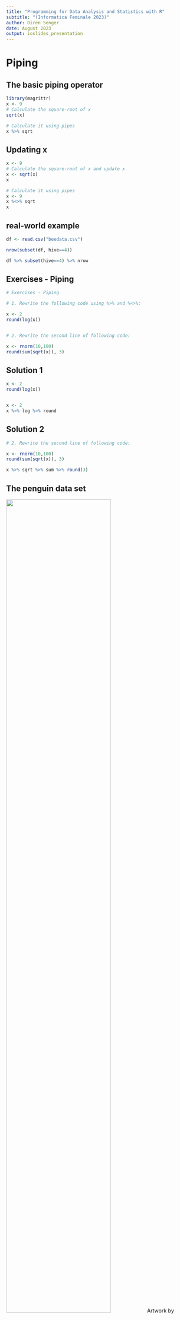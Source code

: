 ```yaml
---
title: "Programming for Data Analysis and Statistics with R"
subtitle: "(Informatica Feminale 2023)"
author: Diren Senger
date: August 2023
output: ioslides_presentation
---
```



# Piping

## The basic piping operator
```r
library(magrittr)
x <- 9
# Calculate the square-root of x
sqrt(x)

# Calculate it using pipes
x %>% sqrt

```


## Updating x

```r
x <- 9
# Calculate the square-root of x and update x
x <- sqrt(x)
x

# Calculate it using pipes
x <- 9
x %<>% sqrt
x
```

## real-world example

```r

df <- read.csv("beedata.csv")

nrow(subset(df, hive==4))

df %>% subset(hive==4) %>% nrow

```

## Exercises - Piping

```r
# Exercises - Piping

# 1. Rewrite the following code using %>% and %<>%:

x <- 2
round(log(x))


# 2. Rewrite the second line of following code:

x <- rnorm(10,100)
round(sum(sqrt(x)), 3)
```

## Solution 1

```r

x <- 2
round(log(x))


x <- 2
x %>% log %>% round
```

## Solution 2

```r
# 2. Rewrite the second line of following code:

x <- rnorm(10,100)
round(sum(sqrt(x)), 3)

x %>% sqrt %>% sum %>% round(3)
```


## The penguin data set

![](images/penguins.png){width=75%} Artwork by @allison_horst

Horst AM, Hill AP, Gorman KB (2020). palmerpenguins: Palmer Archipelago (Antarctica) penguin data. R package version 0.1.0. https://allisonhorst.github.io/palmerpenguins/. doi: 10.5281/zenodo.3960218.


## Penguins in R

<https://allisonhorst.github.io/palmerpenguins/>

```r
library(palmerpenguins)
head(penguins)
```

## Python

<https://github.com/mcnakhaee/palmerpenguins?tab=readme-ov-file>

```python
from palmerpenguins import load_penguins

penguins = load_penguins()
penguins.head()
```

## Penguins

```r
library(knitr)
kable(penguins)
```



## How are they related?

```r
library(ggplot2)
mass_flipper <- ggplot(data = penguins, 
                       aes(x = flipper_length_mm,
                           y = body_mass_g)) +
  geom_point(aes(color = species, 
                 shape = species),
             size = 3,
             alpha = 0.8) +
  theme_minimal() +
  scale_color_manual(values = c("darkorange","purple","cyan4")) +
  labs(title = "Penguin size, Palmer Station LTER",
       subtitle = "Flipper length and body mass for Adelie, Chinstrap, and Gentoo Penguins",
       x = "Flipper length (mm)",
       y = "Body mass (g)",
       color = "Penguin species",
       shape = "Penguin species") +
  theme(legend.position = c(0.2, 0.7),
        plot.title.position = "plot",
        plot.caption = element_text(hjust = 0, face= "italic"),
        plot.caption.position = "plot")

mass_flipper
```


## First Step: Look at your data (Descriptive Statistics)

-   What is your response variable?
-   Plot your data
    -   Plot raw data
    -   Frequency distribution -\> Are there any patterns?


# Linear Models

## Definition - Simple Linear Regression

$$
\begin{equation}
y_i = \beta_0 + \beta_1x_i  + \epsilon_i, \qquad   i=1,...,n
\end{equation}
$$
where $y$ is the dependent variable, $x$ is the independent variable (also called explanatory variable),  $\beta_0$ is the intercept parameter, $\beta_1$ is the slope parameter and $\epsilon\sim N(0,\sigma^2)$ is the error coefficient.

## Sample data

```r
set.seed(123)
x <- seq(0,5,0.1) 
y <- x + rnorm(length(x))
plot(x, y)

```

## Fitting a Linear Model

```r
mod <- lm(y~x)
summary(mod)
plot(x,y)
abline(reg = mod)
```

## The p-value

Our hypothesis is that there is no relationship between the variables.
The p-value expresses the probability of this hypothesis.
If our p-value is very small, it is very unlikely, that this hypothesis is true and we have a statistical significant relationship between the variables.

## Linear Model - Assumptions

- Linear relationship between x and y
- Independence of residuals
- Constant variance of residuals
- Normality: Residuals are normally distributed



## Overall check for assumptions - 1

```r
plot(mod, which=1)
```

## Overall check for assumptions - 1

- 1st graph: Constancy of variance
- Plot of the residuals against the fitted values
- Should look like the sky at night
        
## Overall check for assumptions - 2

```r
plot(mod, which=2)
```

## Overall check for assumptions - 2

- 2nd graph: Normality of errors

- Normal QQ plot = plot of the ordered residuals against the fitted values 
- Should be a reasonably straight line

## Overall check for assumptions

```r
plot(mod, which=3)
```

## Overall check for assumptions

```r
plot(mod, which=4)
```






## Assumption 1 - Linear Relationship

- use a scatterplot to check
- if this assumption is violated we have unrealistic predictions and estimates of the standard deviation
- How to deal with this? You can transform the variables or alter the model.

## Assumption 1 - Linear Relationship
```r
plot(x,y)
```

## Assumption 2 - Independence of Residuals

- Plot residuals in time/ observation order / based on observation location / ...
- You expect that they are equally scattered around 0 
- You can also use the Durban-Watson-Test
- Autocorrelation can have serious effects on the model
- You can add an AR correlation term to the model. Sometimes it also helps to add a further covariate.

## Assumption 2 - Independence of Residuals
```r
res <- residuals(mod)
plot(x, res)
```

## Durban-Watson-Test
- H0: There is no correlation among the residuals.

- HA: The residuals are autocorrelated.

```r
library(car)
durbinWatsonTest(mod)
```

- The p-value is larger than 0.05, so we cannot reject the null hypothesis that there is no correlation between residuals.

## Assumption 3 - Constant variance or errors
- Plot fitted values vs residuals
- You expect that they are equally scattered around 0 

## Assumption 3 - Constant variance or errors
```r
plot(fitted(mod),res)
```

## Assumption 4 - Normality of Residuals

- Use qq-plot to compare quantiles.
- Or use the Shapiro-Wilk-Test
- If you do not find a Normal Distribution, check for outliers or transform your variable.

## Assumption 4 - Normality of Residuals
```r
qqPlot(res)
```

## Shapiro-Wilk-Test for Normality

- H0: The data is normally distributed
- HA: The data comes from an other distribution

```r
shapiro.test(res)
```
- We cannot reject the null-hypothesis that the data is normally distributed. 

## If model doesn’t seem to fit your data...

## Is your response really continuous?

If not another model might be more appropriate: 

- Continuous: linear model → LM e.g. height, weight 
- Count: Poisson model → GLM e.g. number of individuals 
- Binary: Binomial model → GLM e.g. presence / absence

## Are there obvious patterns?

For example many zeros: 

You could separate in two analyses: Binomial model for success / failure and linear model for successes

## Are there outliers that should be omitted?

4th graph of plot(model): 
Plot of Cook´s distances versus raw data → Highlights the identity of particularly influential data points

## Relationship not a straight line?

Polynomial regression e.g. a quadratic function might be an option

```r
 lm(y ~ x + I(x^2))
```

## Transformation

You could for example use a log transformation of the response variable

```r
	lm(log(y) ~ x)
```

## Are there other explanatory variables that you should include?


## Definition - Linear Model with multiple predictors

$$\begin{equation}\label{eqn:linearregression}
y_i = \beta_0 + \beta_1x_{1,i} + ... + \beta_px_{p,i} + \epsilon_i, \qquad   i=1,...,n
\end{equation}$$
where $y$ is the dependent variable, $x_1 ... x_p$ are the independent variables (also called explanatory variables),  $\beta_0 ... \beta_p$ are the regression coefficients, $\epsilon\sim N(0,\sigma^2)$ is the error coefficient  and $p \geq 1$.




# Plotting

## Plotting

- many, many libraries
- we are going to look at base, ggplot and plotly

## A basic plot (Standard library)

```r
df <- read.csv("beedata.csv")
df$timeSeconds <- df$time/1000000000
df$time <- as.POSIXct(df$timeSeconds, origin="1970-01-01")
```


```r
df.4 <- df[df$hive==4,]
# plot temperature outside
plot(df.4$time, df.4$t_i_3)
```

## Improving (Standard library)

```r
# plot temperature outside
plot(df.4$time, df.4$t_i_3, 
     ylim=c(0,40)) # added this
```

## Improving (Standard library)

```r
# plot temperature outside
plot(df.4$time, df.4$t_i_3, 
     ylim = c(0,40), 
     xlab = "Time (2019)",  # added this
     ylab = "Temperature within hive", # added this
     main = "Sensor measurements") # added this

```

## Improving (Standard library)

```r
# plot temperature outside
plot(df.4$time, df.4$t_i_3, 
     ylim = c(0,40), 
     xlab = "Time (2019)", 
     ylab = "Temperature within hive", 
     main = "Sensor measurements")

```

## Improving (Standard library)

```r
# plot temperature outside
plot(df.4$time, df.4$t_i_3, 
     ylim = c(0,40), 
     type = "b", # added this
     lty = 1, # added this
     xlab = "Time (2019)", 
     ylab = "Temperature within hive", 
     main = "Sensor measurements")

```

## Points or Lines? (type)

- “p”: Points
- “l”: Lines
- “b”: Both

## Line type (lty)

![](images/linetypes.png){width=50%}

Source: [http://www.sthda.com/english/wiki/line-types-in-r-lty](http://www.sthda.com/english/wiki/line-types-in-r-lty)


## Improving (Standard library)

```r
# plot temperature outside
plot(df.4$time, df.4$t_i_3, 
     ylim = c(0,40), 
     type = "b",
     lty = 1,
     xlab = "Time (2019)", 
     ylab = "Temperature within hive", 
     main = "Sensor measurements")

```

## Improving (Standard library)

```r
df.4 <- df.4[df.4$t_i_3>5&df.4$t_i_3<40,] # added this
# plot temperature outside
plot(df.4$time, df.4$t_i_3, 
     ylim = c(0,40), 
     type = "b",
     lty = 1,
     xlab = "Time (2019)", 
     ylab = "Temperature within hive", 
     main = "Sensor measurements")

```

## Improving (Standard library)

```r
df.4 <- df.4[df.4$t_i_3>5&df.4$t_i_3<40,]
# plot temperature outside
plot(df.4$time, df.4$t_i_3, 
     ylim = c(0,40), 
     type = "b",
     lty = 1,
     xlab = "Time (2019)", 
     ylab = "Temperature within hive", 
     main = "Sensor measurements")

```




## Improving (Standard library)

```r
# plot temperature outside
plot(df.4$time, df.4$t_i_3, 
     ylim = c(0,40), 
     type = "b",
     lty = 1,
     pch = 4, # added this
     xlab = "Time (2019)", 
     ylab = "Temperature within hive", 
     main = "Sensor measurements")
```

## Improving (Standard library)

```r
# plot temperature outside
plot(df.4$time, df.4$t_i_3, 
     ylim = c(0,40), 
     type = "b",
     lty = 1,
     pch = 4, # added this
     xlab = "Time (2019)", 
     ylab = "Temperature within hive", 
     main = "Sensor measurements")
```


## Point types (pch)
![](images/dottypes.png){width=50%}

Source: [http://www.sthda.com/english/wiki/r-plot-pch-symbols-the-different-point-shapes-available-in-r](http://www.sthda.com/english/wiki/r-plot-pch-symbols-the-different-point-shapes-available-in-r)


## Improving (Standard library)

```r
# plot temperature outside
plot(df.4$time, df.4$t_i_3, 
     ylim = c(0,40), 
     type = "b",
     lty = 1,
     pch = 4,
     xlim = as.POSIXct(c("2019-08-08", "2019-08-09")), # added this
     xlab = "Time (2019-08-08)", 
     ylab = "Temperature within hive", 
     main = "Sensor measurements")

```

## Improving (Standard library)

```r
# plot temperature outside
plot(df.4$time, df.4$t_i_3, 
     ylim = c(0,40), 
     type = "b",
     lty = 1,
     pch = 4,
     xlim = as.POSIXct(c("2019-08-08", "2019-08-09")),
     xlab = "Time (2019-08-08)", 
     ylab = "Temperature within hive", 
     main = "Sensor measurements")

```

## Improving (Standard library)

```r
# plot temperature outside
plot(df.4$time, df.4$t_i_3, 
     ylim = c(0,40), 
     type = "b",
     lty = 1,
     pch = 4,
     xlim = as.POSIXct(c("2019-08-08", "2019-08-09")),
     xlab = "Time (2019-08-08)", 
     ylab = "Temperature within hive", 
     main = "Sensor measurements",
     xaxt="n")
axis.POSIXct(1, 
             at=seq(min(df.4$time), max(df.4$time), by="1 hour"), 
             format="%H:00") # added this

```


## Improving (Standard library)

```r
# plot temperature outside
plot(df.4$time, df.4$t_i_3, 
     ylim = c(0,40), 
     type = "b",
     lty = 1,
     pch = 4,
     xlim = as.POSIXct(c("2019-08-08", "2019-08-09")),
     xlab = "Time (2019-08-08)", 
     ylab = "Temperature within hive", 
     main = "Sensor measurements",
     xaxt="n")
axis.POSIXct(1, at=seq(min(df.4$time), max(df.4$time), by="1 hour"), format="%H:00")

```







## Even more complex (Standard library)

```r
# subset data
df.4 <- df[df$hive==4,]
# plot temperature outside
plot(df.4$time, df.4$t_o, ylim=c(0,40),type = 'p', pch=4)
# choose colours
cl <- rainbow(5)
# choose colums
cols <- 4:8
# plot each column
for (i in 1:5){
    lines(df.4$time, 
          df.4[,cols[i]],
          col = cl[i],
          type = 'p', 
          pch=4, 
          ylim=c(0,40))
}
# add legend
legend("topright", legend=c(1, 2, 3, 4, 5, "outside"),
       col=c(cl, "black"), pch = 4, lty = 0, cex=0.8)
```

## Even more complex (Standard library)

```r
# add legend
legend("topright", legend=c(1, 2, 3, 4, 5, "outside"),
       col=c(cl, "black"), pch = 4, lty = 0, cex=0.8)
```

## Even more complex (Standard library)

```r
# subset data
df.4 <- df[df$hive==4,]
# plot temperature outside
plot(df.4$time, df.4$t_o, ylim=c(0,40),type = 'p', pch=4)
# choose colours
cl <- rainbow(5)
# choose colums
cols <- 4:8
# plot each column
for (i in 1:5){
    lines(df.4$time, df.4[,cols[i]],col = cl[i],type = 'p', pch=4, ylim=c(0,40))
}
# add legend
legend("topright", legend=c(1, 2, 3, 4, 5, "outside"),
       col=c(cl, "black"), pch = 4, lty = 0, cex=0.8)
```

## basic plot (ggplot)

```r
# plot data
library(ggplot2)
ggplot(data = df.4, aes(x=time, y=t_i_3)) + geom_point()
```

## improving (ggplot)

```r
# plot data
library(ggplot2)
ggplot(data = df.4, aes(x=time, y=t_i_3)) + geom_point(shape=4) + 
  ylim(c(0, 40)) + 
  xlab("Time (2019") + 
  ylab("Temperature within hive") + 
  ggtitle("Sensor measurements")
```
## improving (ggplot)

```r
# plot data
library(ggplot2)
ggplot(data = df.4, aes(x=time, y=t_i_3)) + geom_point(shape=4) + 
  ylim(c(0, 40)) + 
  xlab("Time (2019") + 
  ylab("Temperature within hive") + 
  ggtitle("Sensor measurements")
```


## more complex (ggplot)

```r
# subset data
df.4 <- df[df$hive==4,]
# choose columns
df.4.cols <- df.4[,c(1,4:9)]
# reshape data
library(reshape)
mdf <- melt(df.4.cols, id=c("time")) 
# plot data
library(ggplot2)
ggplot(data = mdf, aes(x=time, y=value)) + 
  geom_line(aes(colour=variable)) + 
  ylim(c(0, 40))
```

## more complex (ggplot)

```r
# subset data
df.4 <- df[df$hive==4,]
# choose columns
df.4.cols <- df.4[,c(1,4:9)]
# reshape data
library(reshape)
mdf <- melt(df.4.cols, id=c("time")) 
# plot data
library(ggplot2)
ggplot(data = mdf, aes(x=time, y=value)) + 
  geom_line(aes(colour=variable)) + 
  ylim(c(0, 40))
```

## Basic plot (plotly)

```r
library(plotly)
fig <- plot_ly(df.4[1:100,], x = ~time, y = ~t_i_3)
fig

```

## Basic plot (plotly)

```r
library(plotly)
fig <- plot_ly(df.4[1:100,], x = ~time, y = ~t_i_3)
fig

```

## How to save plotly plots

```r
p <- plot_ly(df.4[1:100,], x = ~time, y = ~t_i_3)
# saving the plot as html
htmlwidgets::saveWidget(p, "testploty.html")
# if you want to have a static image, e.g. png, you can then open the html file, and use the small button with the camera symbol to export as png. You could also use the library orca to directly export a static image using plotly directly from your code, but it seems to be a bit complicated to install orca.
# I haven't used powerpoint for a long time, but I think there should be a way to embed a html file: https://www.techwalla.com/articles/how-to-embed-an-excel-workbook-icon-into-powerpoint
```


## Saving your plot
```r
png("test.png")
plot(hist(rnorm(100)))
dev.off()
```


# Assignment

## Assignment

- you all get a confirmation of participation
- you can submit a small assignment for 1 CP


## Assignment

-   you can choose if you want to use R or Python
-   Create a markdown document/ Jupyther Notebook
-   Choose a dataset from PANGEA
- Think about the following question: What do you want fo find out? What is the motivation for your analysis?
- Choose 5 of the following tasks. You can also come up with own ideas.
- Write a short text for each task explaining what you have been doing


## Ideas

- Make some exploratory analysis:
    + print the mean/ median/ standard deviation for each column
    + print the total number of missing values
    + print the number of missing values for each column
- Transform some of the columns/ Create new columns based on existing ones
- Create a subset of your data
- Exclude all rows with missing values
- Create a plot
- Write a function that takes a filename and some additional parameters. The function should create a plot and save it as “png” with that filename
- Create a linear model

## Assignment

- If you want to do an assignment, please send me an e-mail:

- "I want to do an assignment.""
- "I do not want a grade on my certificate. / I want to have a grade on my certificate./
I want to have a grade if it is better than <1.3, 1.7, 2.0, 2.3, 2.7, 3.0, ...>"

## Deadline

- Suggestion for deadline: ?

# Enjoy R and Python ;)